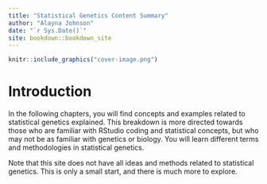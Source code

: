 ```yaml
--- 
title: "Statistical Genetics Content Summary"
author: "Alayna Johnson"
date: "`r Sys.Date()`"
site: bookdown::bookdown_site
---
```


  
```r
knitr::include_graphics("cover-image.png")
```

# Introduction {-}

In the following chapters, you will find concepts and examples related to statistical genetics explained. This breakdown is more directed towards those who are familiar with RStudio coding and statistical concepts, but who may not be as familiar with genetics or biology. You will learn different terms and methodologies in statistical genetics.

Note that this site does not have all ideas and methods related to statistical genetics. This is only a small start, and there is much more to explore.
